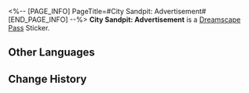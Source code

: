 <%-- [PAGE_INFO]
PageTitle=#City Sandpit: Advertisement#
[END_PAGE_INFO] --%>
{{Stub|Location information}}
{{Item Infobox
|id          = 223603
|image       = Dreamscape Pass Sticker City Sandpit- Advertisement.png
|type        = Dreamscape Pass Sticker
|type2       = Nobodys In the Big Dream Stickers
|invCategory = 
|rarity      = 4
|effect      = 
|description = Digital stickers that can be used to decorate the pages of the Dreamtour Handbook. They come in many different styles.
|source1     = [[Explore the miniature model and reach its highest point using the Bubble Pinball Machine]]
}}
{{Description|You can't imagine what a fortune this advertising space costs.}}
'''City Sandpit: Advertisement''' is a [[Dreamscape Pass]] Sticker.

==Other Languages==
{{Other Languages
|en   = City Sandpit: Advertisement
|zhs  = 城市沙盘：广告
|zht  = 城市沙盤：廣告
|ja   = 箱庭都市：広告
|ko   = 도시 모형판: 광고
|es   = Maqueta de la ciudad: Anuncios publicitarios
|fr   = Maquette de la ville : Publicité
|ru   = Диорама города: Реклама
|th   = เมืองแซนด์บ็อกซ์: โฆษณา
|vi   = Sa Bàn Thành Phố: Quảng Cáo
|de   = Sandmodell der Stadt: Werbung
|id   = Miniatur Kota: Iklan
|pt   = Maquete da Cidade: Publicidade
}}

==Change History==
{{Change History|2.1}}